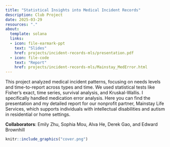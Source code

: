 ```yaml
---
title: "Statistical Insights into Medical Incident Records"
description: Club Project
date: 2025-03-29
resources: "."
about: 
  template: solana
  links: 
  - icon: file-earmark-ppt
    text: "Slides"
    href: projects/incident-records-mls/presentation.pdf
  - icon: file-code
    text: "Report"
    href: projects/incident-records-mls/Mainstay_MedError.html
---
```


This project analyzed medical incident patterns, focusing on needs levels and time-to-report across types and time. We used statistical tests like Fisher’s exact, time series, survival analysis, and Kruskal-Wallis. I specifically handled medication error analysis. Here you can find the presentation and my detailed report for our nonprofit partner, Mainstay Life Services, which supports individuals with intellectual disabilities and autism in residential or home settings.

**Collaborators**: Emily Zhu, Sophia Mou, Alva He, Derek Gao, and Edward Brownhill

```r
knitr::include_graphics("cover.png")
```
